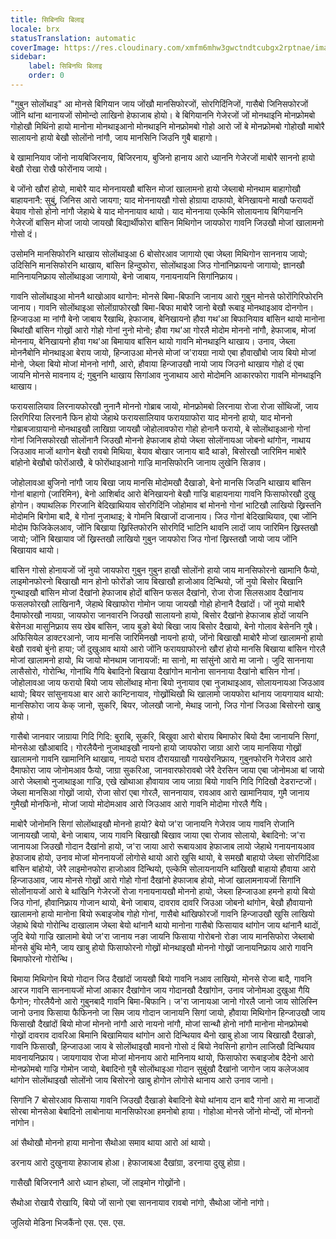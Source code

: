 ```yaml
---
title: सिबिनथि बिलाइ
locale: brx
statusTranslation: automatic
coverImage: https://res.cloudinary.com/xmfm6mhw3gwctndtcubgx2rptnae/image/upload/v1740337243/small_cover_educacion_fundamental_a051170f1c.webp
sidebar:
    label: सिबिनथि बिलाइ
    order: 0
---
```

"गुबुन सोलोंथाइ" आ मोनसे बिगियान जाय जोंखौ मानसिफोरजों, सोरगिदिंनिजों, गासैबो जिनिसफोरजों जोंनि थांना थानायजों सोमोन्दो लाखिनो हेफाजाब होयो। बे बिगियाननि गेजेरजों जों मोनथाइनि मोनफ्रोमबो गोहोखौ मिथिंनो हायो मानोना मोनथाइआनो मोनथाइनि मोनफ्रोमबो गोहो आरो जों बे मोनफ्रोमबो गोहोखौ माबोरै सालायनो हायो बेखौ सोलोंनो नांगौ, जाय मानसिनि जिउनि गुबै बाहागो।

बे खामानियाव जोंनो नायबिजिरनाय, बिजिरनाय, बुजिनो हानाय आरो ध्याननि गेजेरजों माबोरै साननो हायो बेखौ रोखा रोखै फोरोंनाय जायो।

बे जोंनो खौरां होयो, माबोरै याद मोननायखौ बांसिन मोजां खालामनो हायो जेब्लाबो मोनथाम बाहागोखौ बाहायनानै: सुबुं, जिनिस आरो जायगा; याद मोननायखौ गोसो होग्राया दाफायो, बेनिखायनो माखौ फरायदों बेयाव गोसो होनो नांगौ जेहाथे बे याद मोननायाव थायो। याद मोननाया एल्केमि सोलायनाय बिगियाननि गेजेरजों बांसिन मोजां जायो जायखौ बिद्यार्थीफोरा बांसिन मिथिगोन जायफोरा गावनि जिउखौ मोजां खालामनो गोसो दं।

उसोमनि मानसिफोरनि थाखाय सोलोंथाइआ 6 बोसोरआव जागायो एबा जेब्ला मिथिगोन साननाय जायो; उदिसिनि मानसिफोरनि थाखाय, बांसिन हिन्दुफोरा, सोलोंथाइआ जिउ गोनांनिफ्रायनो जागायो; ज्ञानखौ मानिनायनिफ्राय सोलोंथाइआ जागायो, बेनो जाबाय, गनायनायनि सिगांनिफ्राय।

गावनि सोलोंथाइआ मोननै थाखोआव थागोन: मोनसे बिमा-बिफानि जानाय आरो गुबुन मोनसे फोरोंगिरिफोरनि जानाय। गावनि सोलोंथाइआ सोलोंग्राफोरखौ बिमा-बिफा माबोरै जानो बेखौ रूबाइ मोनथाइआव दोनगोन। हिन्जाउआ मा नांगौ बेनो जाबाय रैखाथि, हेफाजाब, बेनिखायनो हौवा गथ'आ बिफानियाव बांसिन थायो मानोना बिथांखौ बांसिन गोख्रों आरो गोहो गोनां नुनो मोनो; हौवा गथ'आ गोरलै मोदोम मोननो नांगौ, हेफाजाब, मोजां मोननाय, बेनिखायनो हौवा गथ'आ बिमायाव बांसिन थायो गावनि मोनथाइनि थाखाय। उनाव, जेब्ला मोननैबोनि मोनथाइआ बेराय जायो, हिन्जाउआ मोनसे मोजां ज'रायग्रा नायो एबा हौवाखौबो जाय बियो मोजां मोनो, जेब्ला बियो मोजां मोननो नांगौ, आरो, हौवाया हिन्जाउखौ नायो जाय जिउनो थाखाय गोहो दं एबा जायनि मोनसे मावनाय दं; गुबुननि थाखाय सिगांआव नुजाथाय आरो मोदोमनि आकारफोरा गावनि मोनथाइनि थाखाय।

फरायसालियाव लिरनायफोरखौ नुनानै मोननो गोब्राब जायो, मोनफ्रोमबो लिरनाया रोजा रोजा सोंथिजों, जाय लिरगिरिया लिरनानै फिन होयो जेहाथे फरायसालियाव फरायग्राफोरा याद मोननो हायो, याद मोननो गोब्राबजाग्रायानो मोनथाइखौ लाखिग्रा जायखौ जोहोलावफोरा गोहो होनानै फरायो, बे सोलोंथाइआनो गोनां गोनां जिनिसफोरखौ सोलोंनानै जिउखौ मोननो हेफाजाब होयो जेब्ला सोलोंनायआ जोबनो थांगोन, नाथाय जिउआव माजों थागोन बेखौ रावबो मिथिया, बेयाव बोखार जानाय बादै थाङो, बिसोरखौ जारिमिन माबोरै बांहोनो बेखौबो फोरोंआखै, बे फोरोंथाइआनो गाज्रि मानसिफोरनि जानाय लुखेनि सिङाव।

जोहोलावआ बुजिनो नांगौ जाय बिखा जाय मानसि मोदोमखौ दैखाङो, बेनो मानसि जिउनि थाखाय बांसिन गोनां बाहागो (जारिमिन), बेनो आशिर्बाद आरो बेनिखायनो बेखौ गाज्रि बाहायनाया गावनि फिसाफोरखौ दुखु होगोन। क्याथलिक गिरजानि बेदिखाथियाव सोरगिदिंनि जोहोमाव बां मोननो गोनां भाटिखौ लाखियो ख्रिस्तनि मोदोमनि बिगोमा बादै, बे गोनां नुजाथाइ; बे गोमनि बिखाजों दाजानाय। जिउ गोनां बेदिखाथियाव, एबा जोंनि मोदोम फिजिकेलआव, जोंनि बिखाया ख्रिस्तिफोरनि सोरगिदिं भाटिनि थावनि लादों जाय जारिमिन ख्रिस्तखौ जायो; जोंनि बिखायाव जों ख्रिस्तखौ लाखियो गुबुन जायफोरा जिउ गोनां ख्रिस्तखौ जायो जाय जोंनि बिखायाव थायो।

बांसिन गोसो होनायजों जों नुयो जायफोरा गुबुन गुबुन हाखौ सोलोंनो हायो जाय मानसिफोरनो खामानि फैयो, लाइमोनफोरनो बिखाखौ मान होनो फोरोंङो जाय बिखाखौ हाजोआव दिन्थियो, जों नुयो बिसोर बिखानि गुन्थाइखौ बांसिन मोजां दैखांनो हेफाजाब होदों बांसिन फसल दैखांनो, रोजा रोजा सिलसआव दैखांनाय फसलफोरखौ लाखिनानै, जेहाथे बिखाफोरा गोमोन जाया जायखौ गोहो होनानै दैखांदों। जों नुयो माबोरै दैमाफोरखौ नायग्रा, जायफोरा जानवारनि जिउखौ सालायनो हायो, बिसोर दैखांनो हेफाजाब होदों जायनि बेसेनआ मासुनिफ्राय सय खेब बांसिन, जाय बुङो बेयो बिखा जाय बिसोर दैखायो, बेनो गोलाव बेसेननि गुबै। अफिसियेल डाक्टरआनो, जाय मानसि जारिमिनखौ नायनो हायो, जोंनो बिखाखौ माबोरै मोजां खालामनो हायो बेखौ रावबो बुंनो हाया; जों दुखुआव थायो आरो जोंनि फरायग्राफोरनो खौरां होयो मानसि बिखाया बांसिन गोरलै मोजां खालामनो हायो, थि जायो मोनथाम जानायजों: मा सानो, मा सांसुंनो आरो मा जानो। जुदि साननाया लासैसोरो, गोरोन्थि, गोनांथि गैयि बेबादिनो बिखाया दैखांगोन मानोना साननाया दैखांनो बांसिन गोनां। जोहोलावआ जाय फरायो बियो जाय सोलोंथाइ मोना बियो नुनायाव एबा नुजाथाइआव, सोलायनायआ जिउआव थायो; बियर सांसुनायआ बार आरो कान्टिनायाव, गोख्रोंथिखौ थि खालामो जायफोरा थांनाय जायगायाव थायो: मानसिफोरा जाय केक् जानो, सुकरि, बियर, जोलखौ जानो, मेथाइ जानो, जिउ गोनां जिउआ बिसोरनो खाबु होयो।

गासैबो जानवार जाग्राया गिदि गिदि: बुराबि, सुकरि, बिखुवा आरो बोराय बिमाफोर बियो दैमा जानायनि सिगां, मोनसेआ खौआबादि। गोरलैयैनो नुजाथाइखौ नायनो हायो जायफोरा जाग्रा आरो जाय मानसिया गोख्रों खालामनो गावनि खामानिनि थाखाय, नायदो घराव दौरायग्राखौ गायखेरनिफ्राय, गुबुनफोरनि गेजेराव आरो दैमाफोरा जाय जोनोमआव फैयो, जाग्रा सुकरिआ, जानवारफोरावबो जेरै देरसिन जाया एबा जोनोमआ बां जायो आरो जेब्लाबो नुजाथाइआ गाज्रि, एखे खोथाआ हौवायाव जाय जाग्रा बियो गावनि गिदि गिदिखौ देडरान्टजों। जेब्ला मानसिआ गोख्रों जायो, रोजा सोरां एबा गोरलै, साननायाव, रावआव आरो खामानियाव, गुमै जानाय गुमैखौ मोनफिनो, मोजां जायो मोदोमआव आरो जिउआव आरो गावनि मोदोमा गोरलै गैयि।

माबोरै जोनोमनि सिगां सोलोंथाइखौ मोननो हायो? बेयो ज'रा जानायनि गेजेराव जाय गावनि रोजानि जानायखौ जायो, बेनो जाबाय, जाय गावनि बिखाखौ बिखाव जाया एबा रोजाव सोलायो, बेबादिनो: ज'रा जानायआ जिउखौ गोदान दैखांनो हायो, ज'रा जाया आरो रूबायआव हेफाजाब लायो जेहाथे गनायनायआव हेफाजाब होयो, उनाव मोजां मोननायजों लोगोसे थायो आरो खुसि थायो, बे समखौ बाहायो जेब्ला सोरगिदिंआ बांसिन बांहोयो, जेरै लाइमोनफोरा हाजोआव दिन्थियो, एल्केमि सोलायनायनि थांखिखौ बाहायो हौवाया आरो हिन्जाउआव, जाय मोनसे गोख्रों आरो गोहो गोनां दैखांनो हेफाजाब होयो, मोजां खालामनायजों सिगांनि सोलोंनायजों आरो बे थांखिनि गेजेरजों रोजा गनायनायखौ मोननो हायो, जेब्ला हिन्जाउआ हमनो हायो बियो जिउ गोनां, हौवानिफ्राय गोजान थायो, बेनो जाबाय, दावराव दावरि जिउआ जोबनो थांगोन, बेखौ हौवायानो खालामनो हायो मानोना बियो रूबाइजोब गोहो गोनां, गासैबो थांखिफोरजों गावनि हिन्जाउखौ खुसि लाखियो जेहाथे बियो गोरोन्थि दाखालाम जेब्ला बेयो थांनानै थायो मानोना गासैबो फिसायाव थांगोन जाय थांनानै थादों, जुदि बेयो गाज्रि खालामो बेयो ज'रा जानाय नङा जायनि फिसाया गोरोबनो रोङा जाय मानसिफोरा जेब्लाबो मोनसे बुंथि मोनै, जाय खाबु होयो फिसाफोरनो गोख्रों मोनथाइखौ मोननो गोख्रों जानायनिफ्राय आरो गावनि बिमाफोरनो गोरोन्थि।

बिमाया मिथिगोन बियो गोदान जिउ दैखांदों जायखौ बियो गावनि नआव लाखियो, मोनसे रोजा बादै, गावनि आरज गावनि साननायजों मोजां आकार दैखांगोन जाय गोदानखौ दैखांगोन, उनाव जोनोमआ दुखुआ गैयि फैगोन; गोरलैयैनो आरो गुबुनबादै गावनि बिमा-बिफानि। ज'रा जानायआ जानो गोरलै जानो जाय सोलिस्नि जानो उनाव फिसाया फैफिननो जा सिम जाय गोदान जानायनि सिगां जायो, हौवाया मिथिगोन हिन्जाउखौ जाय फिसाखौ दैखांदों बियो मोजां मोननो नांगौ आरो नायनो नांगौ, मोजां सान्थौ होनो नांगौ मानोना मोनफ्रोमबो गोख्रों दावराव दावरिआ बिमानि बिखामियाव थांगोन आरो दिन्थियाव थैनो खाबु होआ जाय बिखाखौ दैखाङो, गावनि फिसाखौ, हिन्जाउआ जाय बे सोलोंथाइखौ मावनो गोसो दं बियो नेवसिनो हागोन लाजिखौ दिन्थियाव मावनायनिफ्राय। जायगायाव रोजा मोजां मोननाय आरो मानिनाय थायो, फिसाफोरा रूबाइजोब दैदेनो आरो मोनफ्रोमबो गाज्रि गोमोन जायो, बेबादिनो गुबै सोलोंथाइआ गोदान सुबुंखौ दैखांनो जागोन जाय कलेजआव थांगोन सोलोंथाइखौ सोलोंनो जाय बिसोरनो खाबु होगोन लोगोसे थानाय आरो उनाव जानो।

सिगांनि 7 बोसोरआव फिसाया गावनि जिउखौ दैखाङो बेबादिनो बेयो थांनाय दान बादै गोनां आरो मा नाजादों सोरबा मोनसेआ बेबादिनो लाबोनाया मानसिफोरआ हमनोबो हाया। गोहोआ मोनसे जोंनो मोन्दों, जों मोननो नांगोन।

आं सैथोखौ मोननो हाया मानोना सैथोआ समाव थाया आरो आं थायो।

डरनाय आरो दुखुनाया हेफाजाब होआ। हेफाजाबआ दैखांग्रा, डरनाया दुखु होग्रा।

गासैखौ बिजिरनानै आरो ध्यान होब्ला, जों लाइमोन गोख्रोंनो।

सैथोआ रोखायै रोखायि, बियो जों सानो एबा साननायाव रावबो नांगो, सैथोआ जोंनो नांगो।

जुलियो मेडिना भिजकैंनो
एस. एस. एस.

